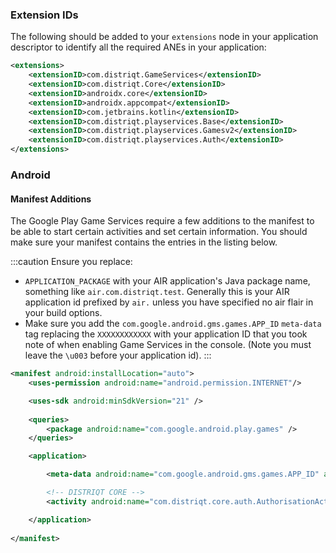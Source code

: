 
### Extension IDs

The following should be added to your `extensions` node in your application descriptor to identify all the required ANEs in your application:

```xml
<extensions>
	<extensionID>com.distriqt.GameServices</extensionID>
	<extensionID>com.distriqt.Core</extensionID>
	<extensionID>androidx.core</extensionID>
	<extensionID>androidx.appcompat</extensionID>
	<extensionID>com.jetbrains.kotlin</extensionID>
	<extensionID>com.distriqt.playservices.Base</extensionID>
	<extensionID>com.distriqt.playservices.Gamesv2</extensionID>
	<extensionID>com.distriqt.playservices.Auth</extensionID>
</extensions>
```




### Android

#### Manifest Additions

The Google Play Game Services require a few additions to the manifest to be able to start certain 
activities and set certain information. You should make sure your manifest contains the entries in the listing below.

:::caution
Ensure you replace:
- `APPLICATION_PACKAGE` with your AIR application's Java package name, something like `air.com.distriqt.test`. Generally this is your AIR application id prefixed by `air.` unless you have specified no air flair in your build options.
- Make sure you add the `com.google.android.gms.games.APP_ID` `meta-data` tag replacing the `XXXXXXXXXXXX` with your application ID that you took note of when enabling Game Services in the console. (Note you must leave the `\u003` before your application id).
:::

```xml
<manifest android:installLocation="auto">
	<uses-permission android:name="android.permission.INTERNET"/>

	<uses-sdk android:minSdkVersion="21" />
	
	<queries>
		<package android:name="com.google.android.play.games" />
	</queries>

	<application>

		<meta-data android:name="com.google.android.gms.games.APP_ID" android:value="\u003XXXXXXXXXXXX"/>

		<!-- DISTRIQT CORE -->
		<activity android:name="com.distriqt.core.auth.AuthorisationActivity" android:exported="false" android:theme="@android:style/Theme.Translucent.NoTitleBar"/>

	</application>
	
</manifest>
```

